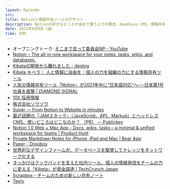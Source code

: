```yaml
---
layout: Episode
src: 
title: Notionと情報共有ツールのデザイン
description: Notionの好きなところや会社で使う上での懸念、Headless CMS、情報共有ツールをまた作るならどう設計するかなどについて話しました。
date: 2021年4月9日（金）
time: 分秒
---
```


- オープニングトーク: [そこまで言って委員会NP - YouTube](https://www.youtube.com/channel/UCFf21op6Q2OG_H7-pQmCc_Q)
- [Notion – The all-in-one workspace for your notes, tasks, wikis, and databases.](https://notion.so/)
- [Kibelaの開発から離れました - deglog](https://blog.deg.ooo/entry/goodbye-kibela)
- [Kibela キベラ｜ 人と情報に自由を｜個人の力を組織の力にする情報共有ツール](https://kibe.la/)
- [人気の情報共有ツール「Notion」が2021年中に“日本語対応“へ──日本第1号社員を直撃 | DIAMOND SIGNAL](https://signal.diamond.jp/articles/-/420)
- [10X 採用情報](https://jobs.10x.co.jp/)
- [株式会社ソウゾウ](https://www.souzoh.com/)
- [Super — From Notion to Website in minutes](https://super.so/)
- [最近話題の「JAMスタック」（JavaScript、API、Markup）とヘッドレスCMS、使いどころはどこなのか？ ［PR］ － Publickey](https://www.publickey1.jp/blog/20/jamjavascriptapimarkupcms_pr.html)
- [Notion 1.0 Web + Mac App - Docs, wikis, tasks – a minimal & unified workspace for teams | Product Hunt](https://www.producthunt.com/posts/notion-1-0-web-mac-app)
- [Private Markdown Notes for iPhone, iPad and Mac | Bear App](https://bear.app/)
- [Paper - Dropbox](https://www.dropbox.com/ja/paper)
- [世界的なデザインファームが、データベースを駆使してナレッジをネットワーク化する](https://www.notion.so/customers/takram)
- [きっかけはクックパッドを支えた社内ツール、個人の情報発信をチームの力に変える「Kibela」が資金調達 | TechCrunch Japan](https://jp.techcrunch.com/2018/06/18/bitjourney-fundraising/)
- [Scrapbox - チームのための新しい共有ノート](https://scrapbox.io/product)
- [Texty](http://texty.work/)
